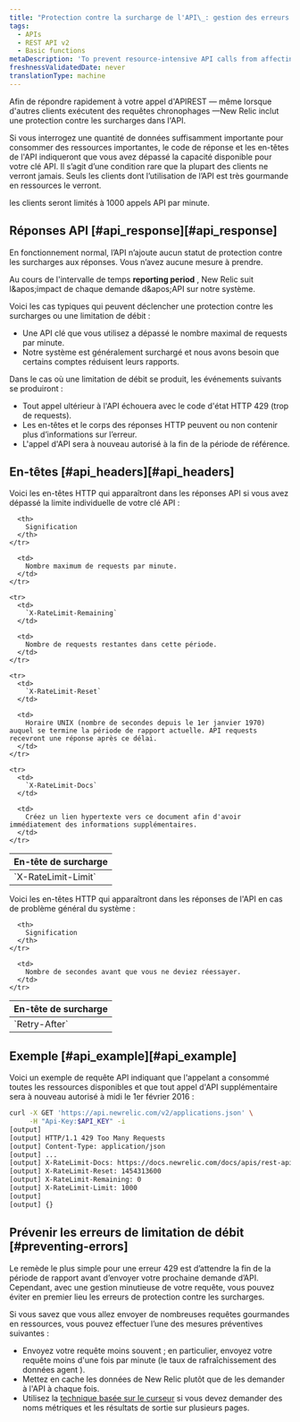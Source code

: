 ```yaml
---
title: "Protection contre la surcharge de l'API\_: gestion des erreurs 429"
tags:
  - APIs
  - REST API v2
  - Basic functions
metaDescription: 'To prevent resource-intensive API calls from affecting other customers'' API calls, New Relic''s REST API includes overload protection.'
freshnessValidatedDate: never
translationType: machine
---
```


Afin de répondre rapidement à votre appel d'APIREST — même lorsque d'autres clients exécutent des requêtes chronophages —New Relic inclut une protection contre les surcharges dans l'API.

Si vous interrogez une quantité de données suffisamment importante pour consommer des ressources importantes, le code de réponse et les en-têtes de l'API indiqueront que vous avez dépassé la capacité disponible pour votre clé API. Il s’agit d’une condition rare que la plupart des clients ne verront jamais. Seuls les clients dont l’utilisation de l’API est très gourmande en ressources le verront.

les clients seront limités à 1000 appels API par minute.

## Réponses API [#api\_response][#api_response]

En fonctionnement normal, l’API n’ajoute aucun statut de protection contre les surcharges aux réponses. Vous n’avez aucune mesure à prendre.

Au cours de l'intervalle de temps <DNT>**reporting period**</DNT> , New Relic suit l&amp;apos;impact de chaque demande d&amp;apos;API sur notre système.

Voici les cas typiques qui peuvent déclencher une protection contre les surcharges ou une limitation de débit :

* Une API clé que vous utilisez a dépassé le nombre maximal de requests par minute.
* Notre système est généralement surchargé et nous avons besoin que certains comptes réduisent leurs rapports.

Dans le cas où une limitation de débit se produit, les événements suivants se produiront :

* Tout appel ultérieur à l'API échouera avec le code d'état HTTP 429 (trop de requests).
* Les en-têtes et le corps des réponses HTTP peuvent ou non contenir plus d’informations sur l’erreur.
* L'appel d'API sera à nouveau autorisé à la fin de la période de référence.

## En-têtes [#api\_headers][#api_headers]

Voici les en-têtes HTTP qui apparaîtront dans les réponses API si vous avez dépassé la limite individuelle de votre clé API :

<table>
  <thead>
    <tr>
      <th>
        En-tête de surcharge
      </th>

      <th>
        Signification
      </th>
    </tr>
  </thead>

  <tbody>
    <tr>
      <td>
        `X-RateLimit-Limit`
      </td>

      <td>
        Nombre maximum de requests par minute.
      </td>
    </tr>

    <tr>
      <td>
        `X-RateLimit-Remaining`
      </td>

      <td>
        Nombre de requests restantes dans cette période.
      </td>
    </tr>

    <tr>
      <td>
        `X-RateLimit-Reset`
      </td>

      <td>
        Horaire UNIX (nombre de secondes depuis le 1er janvier 1970) auquel se termine la période de rapport actuelle. API requests recevront une réponse après ce délai.
      </td>
    </tr>

    <tr>
      <td>
        `X-RateLimit-Docs`
      </td>

      <td>
        Créez un lien hypertexte vers ce document afin d'avoir immédiatement des informations supplémentaires.
      </td>
    </tr>
  </tbody>
</table>

Voici les en-têtes HTTP qui apparaîtront dans les réponses de l'API en cas de problème général du système :

<table>
  <thead>
    <tr>
      <th style={{ width: "400px" }}>
        En-tête de surcharge
      </th>

      <th>
        Signification
      </th>
    </tr>
  </thead>

  <tbody>
    <tr>
      <td id="overload-reset">
        `Retry-After`
      </td>

      <td>
        Nombre de secondes avant que vous ne deviez réessayer.
      </td>
    </tr>
  </tbody>
</table>

## Exemple [#api\_example][#api_example]

Voici un exemple de requête API indiquant que l'appelant a consommé toutes les ressources disponibles et que tout appel d'API supplémentaire sera à nouveau autorisé à midi le 1er février 2016 :

```sh
curl -X GET 'https://api.newrelic.com/v2/applications.json' \
     -H "Api-Key:$API_KEY" -i
[output] 
[output] HTTP/1.1 429 Too Many Requests
[output] Content-Type: application/json
[output] ...
[output] X-RateLimit-Docs: https://docs.newrelic.com/docs/apis/rest-api-v2/requirements/api-overload-protection-preventing-429-errors
[output] X-RateLimit-Reset: 1454313600
[output] X-RateLimit-Remaining: 0
[output] X-RateLimit-Limit: 1000
[output] 
[output] {}
```

## Prévenir les erreurs de limitation de débit [#preventing-errors]

Le remède le plus simple pour une erreur 429 est d’attendre la fin de la période de rapport avant d’envoyer votre prochaine demande d’API. Cependant, avec une gestion minutieuse de votre requête, vous pouvez éviter en premier lieu les erreurs de protection contre les surcharges.

Si vous savez que vous allez envoyer de nombreuses requêtes gourmandes en ressources, vous pouvez effectuer l’une des mesures préventives suivantes :

* Envoyez votre requête moins souvent ; en particulier, envoyez votre requête moins d'une fois par minute (le taux de rafraîchissement des données agent ).
* Mettez en cache les données de New Relic plutôt que de les demander à l'API à chaque fois.
* Utilisez la [technique basée sur le curseur](/docs/apis/rest-api-v2/requirements/pagination-api-output#metric_name_cursor_paging) si vous devez demander des noms métriques et les résultats de sortie sur plusieurs pages.